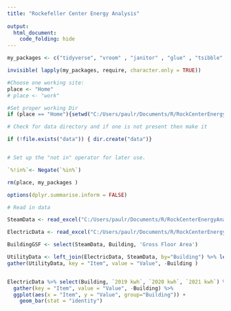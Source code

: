 ```yaml
---
title: "Rockefeller Center Energy Analysis"
 
output: 
  html_document:
    code_folding: hide
---
```


```r

my_packages <- c("tidyverse", "vroom" , "janitor" , "glue" , "tsibble" , "tidytext","lubridate", "fable", "tsibbledata", "ggplot2", "forecast", "tseries", "rio", "zoo", "readxl", "tsibbledata", "knitr", "kableExtra", "formattable")

invisible( lapply(my_packages, require, character.only = TRUE))

#Choose one working site: 
place <- "Home" 
# place <- "work"

#Set proper working Dir 
if (place == "Home"){setwd("C:/Users/paulr/Documents/R/RockCenterEnergyAnalysis")} else {setwd("C:/Users/prode/Documents/R/RockCenterEnergyAnalysis")}

# Check for data directory and if one is not present then make it

if (!file.exists("data")) { dir.create("data")}


# Set up the "not in" operator for later use.

`%!in%`<- Negate(`%in%`)

rm(place, my_packages )

options(dplyr.summarise.inform = FALSE)

# Read in data

SteamData <- read_excel("C:/Users/paulr/Documents/R/RockCenterEnergyAnalysis/Energy_Data_for_Net_Zero_Study.xlsx", sheet = "Sheet1", range = "B2:H11" , col_names = TRUE, na = "NA", col_types = NULL )

ElectricData <- read_excel("C:/Users/paulr/Documents/R/RockCenterEnergyAnalysis/Energy_Data_for_Net_Zero_Study.xlsx", sheet = "Sheet1", range = "B13:G23" , col_names = TRUE, na = "NA", col_types = NULL )

BuildingGSF <- select(SteamData, Building, 'Gross Floor Area')

UtilityData <- left_join(ElectricData, SteamData, by="Building") %>% left_join(BuildingGSF, by="Building")
gather(UtilityData, key = "Item", value = "Value", -Building )


ElectricData %>% select(Building, `2019 kwh`, `2020 kwh`, `2021 kwh`) %>% 
  gather(key = "Item", value = "Value", -Building) %>% 
  ggplot(aes(x = "Item", y = "Value", group="Building")) + 
    geom_bar(stat = "identity")
  



```



